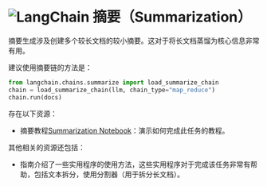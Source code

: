 

<Head>
  <script>
    {
      `(function() {
         var _hmt = _hmt || [];
(function() {
  var hm = document.createElement("script");
  hm.src = "https://hm.baidu.com/hm.js?e60fb290e204e04c5cb6f79b0ac1e697";
  var s = document.getElementsByTagName("script")[0]; 
  s.parentNode.insertBefore(hm, s);
})();
       })();`
    }
  </script>
</Head>

![LangChain](https://pica.zhimg.com/50/v2-56e8bbb52aa271012541c1fe1ceb11a2_r.gif)
摘要（Summarization）
=====================================

摘要生成涉及创建多个较长文档的较小摘要。这对于将长文档蒸馏为核心信息非常有用。

建议使用摘要链的方法是：

```python
from langchain.chains.summarize import load_summarize_chain
chain = load_summarize_chain(llm, chain_type="map_reduce")
chain.run(docs)
```

存在以下资源：

* 摘要教程[Summarization Notebook](../modules/chains/index_examples/summarize)：演示如何完成此任务的教程。

其他相关的资源还包括：

* 指南介绍了一些实用程序的使用方法，这些实用程序对于完成该任务非常有帮助，包括文本拆分，使用分割器（用于拆分长文档）。